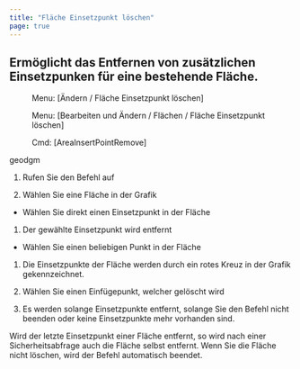 ```yaml
---
title: "Fläche Einsetzpunkt löschen"
page: true
---
```

## Erm&#246;glicht das Entfernen von zus&#228;tzlichen Einsetzpunken f&#252;r eine bestehende Fl&#228;che.
<GeoMapper> <Menu> Menu: [Ändern / Fläche Einsetzpunkt löschen] </Menu> </GeoMapper>
<GeoDesigner> <Menu> Menu: [Bearbeiten und Ändern / Flächen / Fläche Einsetzpunkt löschen] </Menu> 
 <Menu> Cmd: [AreaInsertPointRemove] </Menu> 

 <Placeholder>geodgm</Placeholder> </GeoDesigner>

1. Rufen Sie den Befehl auf

2. W&#228;hlen Sie eine Fl&#228;che in der Grafik

- W&#228;hlen Sie direkt einen Einsetzpunkt in der Fl&#228;che

1. Der gew&#228;hlte Einsetzpunkt wird entfernt



- W&#228;hlen Sie einen beliebigen Punkt in der Fl&#228;che

1. Die Einsetzpunkte der Fl&#228;che werden durch ein rotes Kreuz in der Grafik gekennzeichnet.

2. W&#228;hlen Sie einen Einf&#252;gepunkt, welcher gel&#246;scht wird





3. Es werden solange Einsetzpunkte entfernt, solange Sie den Befehl nicht beenden oder keine Einsetzpunkte mehr vorhanden sind.



<Success>
Wird der letzte Einsetzpunkt einer Fl&#228;che entfernt, so wird nach einer Sicherheitsabfrage auch die Fl&#228;che selbst entfernt. Wenn Sie die Fl&#228;che nicht l&#246;schen, wird der Befehl automatisch beendet.
</Success>
